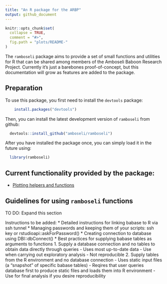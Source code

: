 ```yaml
---
title: "An R package for the ARBP"
output: github_document
---
```


```r
knitr::opts_chunk$set(
  collapse = TRUE,
  comment = "#>",
  fig.path = "plots/README-"
)
```

The `ramboseli` package aims to provide a set of small functions and utilities for R that can be shared among members of the Amboseli Baboon Research Project. Currently it's just a barebones proof-of-concept, but this documentation will grow as features are added to the package.

## Preparation

To use this package, you first need to install the `devtools` package:

```r
    install.packages("devtools")
```

Then, you can install the latest development version of `ramboseli` from github:

```r
  devtools::install_github("amboseli/ramboseli")
```

After you have installed the package once, you can simply load it in the future using:

```r
  library(ramboseli)
```


## Current functionality provided by the package:

- [Plotting helpers and functions](documentation/plotting.md)


## Guidelines for using `ramboseli` functions

TO DO: Expand this section

Instructions to be added:
* Detailed instructions for linking babase to R via ssh tunnel
* Managing passwords and keeping them of your scripts: ssh key or rstudioapi::askForPassword()
* Creating connection to database using DBI::dbConnect()
* Best practices for supplying babase tables as arguments to functions
  1. Supply a database connection and no tables to obtain data directly through queries
    - Uses most up-to-date data
    - Use when carrying out exploratory analysis
    - Not reproducible
  2. Supply tables from the R environment and no database connection
    - Uses static input files (a "snapshot" of specific babase tables)
    - Reqires that user queries database first to produce static files and loads them into R environment
    - Use for final analysis if you desire reproducibility
